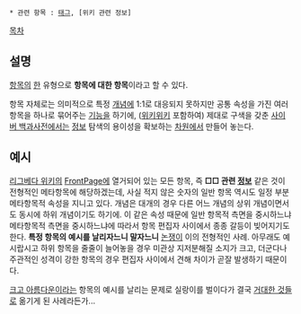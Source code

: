  * 관련 항목 : [[태그]], [위키 관련 정보]

[[목차]]

== 설명 ==
[[항목]]의 [[한]] 유형으로 '''항목에 대한 항목'''이라고 할 수 있다.

항목 자체로는 의미적으로 특정 [[개념]]에 1:1로 대응되지 못하지만 공통 속성을 가진 여러 항목을 하나로 묶어주는 [[기능]]을 하기에, ([[위키위키]] 포함하여) 제대로 구색을 갖춘 [[사이버 백과사전]]에서는 [[정보]] 탐색의 용이성을 확보하는 [[차원]]에서 만들어 놓는다.

== 예시 ==
[[리그베다 위키]]의 [[FrontPage]]에 열거되어 있는 모든 항목, 즉 '''□□ 관련 [[정보]]''' 같은 것이 전형적인 메타항목에 해당하겠는데, 사실 적지 않은 숫자의 일반 항목 역시도 일정 부분 메타항목적 속성을 지니고 있다. 개념은 대개의 경우 다른 어느 개념의 상위 개념이면서도 동시에 하위 개념이기도 하기에. 이 같은 속성 때문에 일반 항목적 측면을 중시하느냐 메타항목적 측면을 중시하느냐에 따라서 항목 편집자 사이에서 종종 갈등이 빚어지기도 한다. '''특정 항목의 예시를 날리자느니 말자느니''' [[논쟁]]이 이의 전형적인 사례. 아무래도 예시랍시고 하위 항목을 줄줄이 늘어놓을 경우 미관상 지저분해질 소지가 크고, 더군다나 주관적인 성격이 강한 항목의 경우 편집자 사이에서 견해 차이가 곧잘 발생하기 때문이다. 

[[크고 아름다운]]이라는 항목의 예시를 날리는 문제로 실랑이를 벌이다가 결국 [[거대한 것들]]로 옮기게 된 사례라든가...
